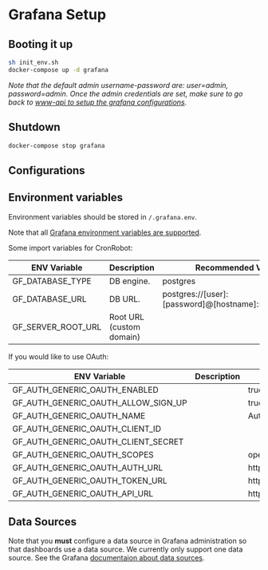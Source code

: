 # Grafana Setup


## Booting it up

```sh
sh init_env.sh
docker-compose up -d grafana
```

*Note that the default admin username-password are: user=admin, password=admin. Once the admin credentials are set, make sure to go back to [www-api to setup the grafana configurations](/install-configs/www-api).*


## Shutdown

```sh
docker-compose stop grafana
```

## Configurations

## Environment variables

Environment variables should be stored in `/.grafana.env`.

Note that all [Grafana environment variables are supported](https://grafana.com/docs/grafana/latest/administration/configuration/#configure-with-environment-variables).

Some import variables for CronRobot:

| ENV Variable  | Description | Recommended Value |
|---|---|---|
| GF_DATABASE_TYPE | DB engine.  | postgres |
| GF_DATABASE_URL | DB URL. | postgres://[user]:[password]@[hostname]:5432/grafana |
| GF_SERVER_ROOT_URL | Root URL (custom domain) |  |

If you would like to use OAuth:

| ENV Variable  | Description | Recommended Value |
|---|---|---|
| GF_AUTH_GENERIC_OAUTH_ENABLED |   | true |
| GF_AUTH_GENERIC_OAUTH_ALLOW_SIGN_UP |   | true |
| GF_AUTH_GENERIC_OAUTH_NAME |   | Auth0 |
| GF_AUTH_GENERIC_OAUTH_CLIENT_ID |   |  |
| GF_AUTH_GENERIC_OAUTH_CLIENT_SECRET |   |  |
| GF_AUTH_GENERIC_OAUTH_SCOPES |   | openid profile email |
| GF_AUTH_GENERIC_OAUTH_AUTH_URL |   | https://[auth_url]/authorize |
| GF_AUTH_GENERIC_OAUTH_TOKEN_URL |   | https://[auth_url]/oauth/token |
| GF_AUTH_GENERIC_OAUTH_API_URL |   | https://[auth_url]/userinfo |


## Data Sources

Note that you **must** configure a data source in Grafana administration so that dashboards use a data source.
We currently only support one data source. See the Grafana [documentaion about data sources](https://grafana.com/docs/grafana/latest/datasources/).